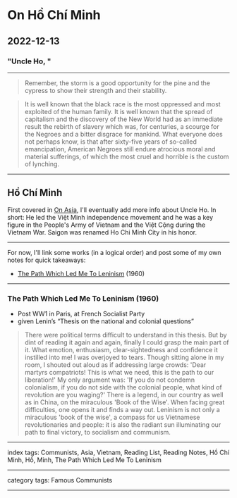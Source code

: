 # On Hồ Chí Minh

## 2022-12-13

### "Uncle Ho, "

---

> Remember, the storm is a good opportunity for the pine and the cypress to show their strength and their stability.

> It is well known that the black race is the most oppressed and most exploited of the human family. It is well known that the spread of capitalism and the discovery of the New World had as an immediate result the rebirth of slavery which was, for centuries, a scourge for the Negroes and a bitter disgrace for mankind. What everyone does not perhaps know, is that after sixty-five years of so-called emancipation, American Negroes still endure atrocious moral and material sufferings, of which the most cruel and horrible is the custom of lynching.

---

## Hồ Chí Minh

First covered in [On Asia](/posts/on-asia), I'll eventually add more info about Uncle Ho. In short: He led the Việt Minh independence movement and he was a key figure in the People's Army of Vietnam and the Việt Cộng during the Vietnam War. Saigon was renamed Ho Chi Minh City in his honor.

---

For now, I'll link some works (in a logical order) and post some of my own notes for quick takeaways:
- [The Path Which Led Me To Leninism](https://redsails.org/the-path-which-led-me-to-leninism/) (1960)

---

### The Path Which Led Me To Leninism (1960)

- Post WW1 in Paris, at French Socialist Party
- given Lenin’s “Thesis on the national and colonial questions”
> There were political terms difficult to understand in this thesis. But by dint of reading it again and again, finally I could grasp the main part of it. What emotion, enthusiasm, clear-sightedness and confidence it instilled into me! I was overjoyed to tears. Though sitting alone in my room, I shouted out aloud as if addressing large crowds: 'Dear martyrs compatriots! This is what we need, this is the path to our liberation!'
> My only argument was: 'If you do not condemn colonialism, if you do not side with the colonial people, what kind of revolution are you waging?'
> There is a legend, in our country as well as in China, on the miraculous 'Book of the Wise'. When facing great difficulties, one opens it and finds a way out. Leninism is not only a miraculous 'book of the wise', a compass for us Vietnamese revolutionaries and people: it is also the radiant sun illuminating our path to final victory, to socialism and communism.

---

index tags: Communists, Asia, Vietnam, Reading List, Reading Notes, Hồ Chí Minh, Hồ, Minh, The Path Which Led Me To Leninism

---

category tags: Famous Communists

---
